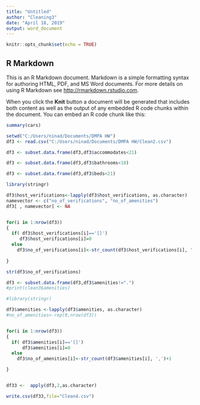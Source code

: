 ---
title: "Untitled"
author: "Cleaning3"
date: "April 18, 2019"
output: word_document
---

```{r setup, include=FALSE}
knitr::opts_chunk$set(echo = TRUE)
```

## R Markdown

This is an R Markdown document. Markdown is a simple formatting syntax for authoring HTML, PDF, and MS Word documents. For more details on using R Markdown see <http://rmarkdown.rstudio.com>.

When you click the **Knit** button a document will be generated that includes both content as well as the output of any embedded R code chunks within the document. You can embed an R code chunk like this:

```{r cars}
summary(cars)
```
```{r}

setwd("C:/Users/ninad/Documents/DMPA HW")
df3 <- read.csv("C:/Users/ninad/Documents/DMPA HW/Clean2.csv")


```

```{r}

df3 <- subset.data.frame(df3,df3$accommodates<21)

df3 <- subset.data.frame(df3,df3$bathrooms<10)

df3 <- subset.data.frame(df3,df3$beds<21)

```


```{r}

library(stringr)

df3$host_verifications<-lapply(df3$host_verifications, as.character)
namevector <- c("no_of_verifications", "no_of_amenities")
df3[ , namevector] <- NA


for(i in 1:nrow(df3))
{
  if( df3$host_verifications[i]=='[]')
     df3$host_verifications[i]=0
  else
    df3$no_of_verifications[i]<-str_count(df3$host_verifications[i], ',')+1
  
}

str(df3$no_of_verifications)

```

```{r}

df3 <- subset.data.frame(df3,df3$amenities!=".")
#print(clean3$amenities)

#library(stringr)

df3$amenities <-lapply(df3$amenities, as.character)
#no_of_amenities<-rep(0,nrow(df3))


for(i in 1:nrow(df3))
{
  if( df3$amenities[i]=='[]')
      df3$amenities[i]=0
  else
    df3$no_of_amenities[i]<-str_count(df3$amenities[i], ',')+1

}


df33 <-  apply(df3,2,as.character)

write.csv(df33,file="Clean4.csv")


```
